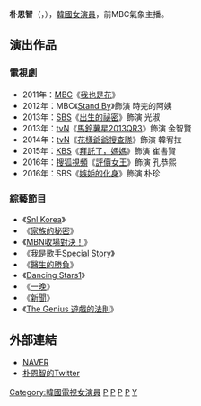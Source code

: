{{藝人
|姓名 = 朴恩智
|類型 = 女演員
|圖片 = TrandE 연애토크쇼 ‘오늘 밤 어때’ 기자간담회 (박은지).jpg
|圖片尺寸 = 
|圖片簡介 = 
|本名 = 
|外文名 = 박은지
|外文 = ko
|羅馬拼音 = Park Eun Ji
|英文名 =
|暱稱 =
|其他藝名 = 
|國籍 = {{KOR}}
|出生日期 = {{birth_date_and_age|1983|5|20}}
|出生地點 = {{KOR}}[[京畿道|京畿道]][[光明市|光明市]]
|職業 = [[演員|演員]]、[[電視名人|電視名人]]
|語言 = [[韓語|韓語]]
|教育程度 = [[建國大學|建國大學]]服裝設計學系（學士）
|宗教信仰 = 
| 親屬 = 朴恩實（妹妹） 

朴恩紅（妹妹）
[[甘宇成|甘宇成]]（表姊夫）
|出道日期 = 2005年
|出道作品 = 
|代表作品 = 
|活躍年代 =
|唱片公司 = 
|經紀公司 = [http://cncoens.com/ UNGBIN ENS]

|網站 = 
|相關團體 = 
}}

'''朴恩智'''（{{lang-ko|박은지}}，{{bd|1983年|5月20日}}），[[韓國|韓國]][[女演員|女演員]]，前MBC氣象主播。

== 演出作品 ==
=== 電視劇 ===
*2011年：[[文化廣播_(韓國)|MBC]]《[[我也是花|我也是花]]》
*2012年：MBC《[[Stand_By|Stand By]]》飾演 時完的阿姨
*2013年：[[SBS_(韓國)|SBS]]《[[出生的祕密|出生的祕密]]》飾演 光淑
*2013年：[[tvN|tvN]]《[[馬鈴薯星2013QR3|馬鈴薯星2013QR3]]》飾演 金智賢
*2014年：[[tvN|tvN]]《[[花樣爺爺搜查隊|花樣爺爺搜查隊]]》飾演 韓宥拉
*2015年：[[KBS|KBS]]《[[拜託了，媽媽|拜託了，媽媽]]》飾演 崔書賢
*2016年：[[搜狐|搜狐視頻]]《[[評價女王|評價女王]]》飾演 孔恭熙
*2016年：SBS《[[嫉妒的化身|嫉妒的化身]]》飾演 朴珍

=== 綜藝節目 ===
*《[[Snl_Korea|Snl Korea]]》
*《[[家族的秘密|家族的秘密]]》
*《[[MBN收場對決！|MBN收場對決！]]》
*《[[我是歌手Special_Story|我是歌手Special Story]]》
*《[[醫生的勝負|醫生的勝負]]》
*《[[Dancing_Stars1|Dancing Stars1]]》
*《[[一晚_(韓國綜藝節目)|一晚]]》
*《[[新聞_(韓國綜藝節目)|新聞]]》
*《[[The_Genius|The Genius 遊戲的法則]]》

== 外部連結 ==
*[http://people.search.naver.com/search.naver?where=nexearch&sm=tab_ppn&query=%EC%9C%A0%EB%8B%A4%EC%9D%B8&os=111054&ie=utf8&key=PeopleService NAVER] {{Wayback|url=http://people.search.naver.com/search.naver?where=nexearch&sm=tab_ppn&query=%EC%9C%A0%EB%8B%A4%EC%9D%B8&os=111054&ie=utf8&key=PeopleService |date=20140714161917 }}{{ko}}
*[https://twitter.com/egeeparkcom 朴恩智的Twitter] {{Wayback|url=https://twitter.com/egeeparkcom |date=20200523093232 }}{{ko}}

{{The Genius}}
{{DEFAULTSORT: Park Eun Ji}}
[[Category:韓國電視女演員|Category:韓國電視女演員]]
[[Category:韓國電視主持人|P]]
[[Category:建國大學校友|P]]
[[Category:京畿道出身人物|P]]
[[Category:光明市出身人物|P]]
[[Category:朴姓|Y]]